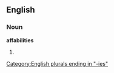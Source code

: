 ==English==

===Noun===
'''affabilities'''

# {{plural of|[[affability]]}}

[[Category:English plurals ending in "-ies"]]